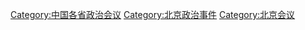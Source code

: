 [[Category:中国各省政治会议|Category:中国各省政治会议]]
[[Category:北京政治事件|Category:北京政治事件]]
[[Category:北京会议|Category:北京会议]]